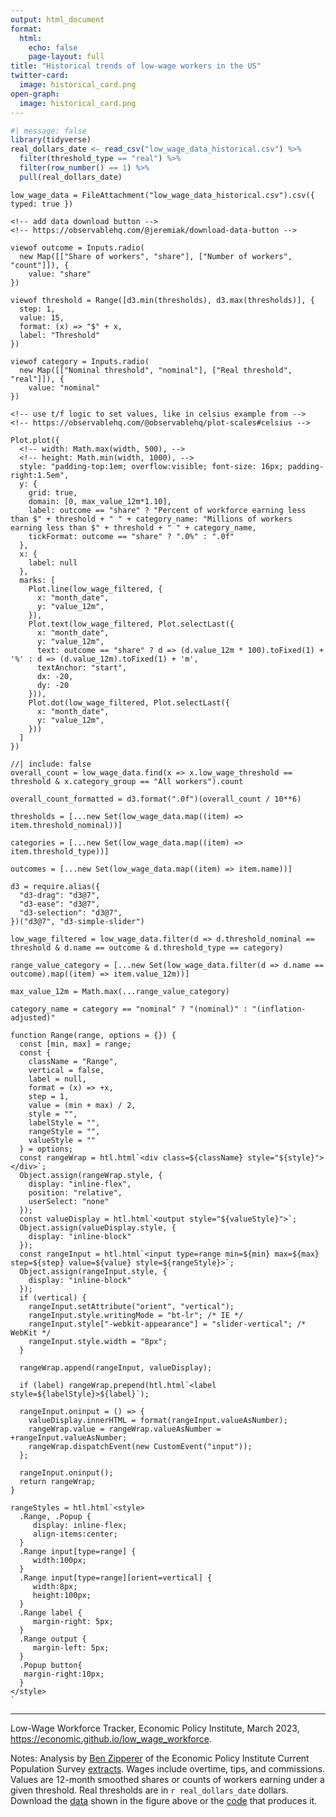 ```yaml
---
output: html_document
format:
  html:
    echo: false
    page-layout: full
title: "Historical trends of low-wage workers in the US"
twitter-card:
  image: historical_card.png
open-graph:
  image: historical_card.png
---
```


```r
#| message: false
library(tidyverse)
real_dollars_date <- read_csv("low_wage_data_historical.csv") %>% 
  filter(threshold_type == "real") %>% 
  filter(row_number() == 1) %>% 
  pull(real_dollars_date)
```

```ojs
low_wage_data = FileAttachment("low_wage_data_historical.csv").csv({ typed: true })
```

::: {.panel-sidebar style="margin-right: 1em;"}
::: {style="margin-bottom: 1em;"}
```ojs

<!-- add data download button -->
<!-- https://observablehq.com/@jeremiak/download-data-button -->

viewof outcome = Inputs.radio(
  new Map([["Share of workers", "share"], ["Number of workers", "count"]]), {
    value: "share"
})
```
:::

::: {style="margin-bottom: 1em;"}
```ojs
viewof threshold = Range([d3.min(thresholds), d3.max(thresholds)], {
  step: 1,
  value: 15,
  format: (x) => "$" + x,
  label: "Threshold"
})
```
:::

::: {style="margin-bottom: 1em;"}
```ojs
viewof category = Inputs.radio(
  new Map([["Nominal threshold", "nominal"], ["Real threshold", "real"]]), {
    value: "nominal"
})
```
:::

:::

::: {.panel-fill}
```ojs
<!-- use t/f logic to set values, like in celsius example from -->
<!-- https://observablehq.com/@observablehq/plot-scales#celsius -->

Plot.plot({
  <!-- width: Math.max(width, 500), -->
  <!-- height: Math.min(width, 1000), -->
  style: "padding-top:1em; overflow:visible; font-size: 16px; padding-right:1.5em",
  y: {
    grid: true,
    domain: [0, max_value_12m*1.10],
    label: outcome == "share" ? "Percent of workforce earning less than $" + threshold + " " + category_name: "Millions of workers earning less than $" + threshold + " " + category_name,
    tickFormat: outcome == "share" ? ".0%" : ".0f"
  },
  x: {
    label: null
  },
  marks: [
    Plot.line(low_wage_filtered, {
      x: "month_date", 
      y: "value_12m",
    }),
    Plot.text(low_wage_filtered, Plot.selectLast({
      x: "month_date",
      y: "value_12m",
      text: outcome == "share" ? d => (d.value_12m * 100).toFixed(1) + '%' : d => (d.value_12m).toFixed(1) + 'm',
      textAnchor: "start",
      dx: -20,
      dy: -20
    })),
    Plot.dot(low_wage_filtered, Plot.selectLast({
      x: "month_date",
      y: "value_12m",
    }))
  ]
})
```
:::

```ojs
//| include: false
overall_count = low_wage_data.find(x => x.low_wage_threshold == threshold & x.category_group == "All workers").count

overall_count_formatted = d3.format(".0f")(overall_count / 10**6)

thresholds = [...new Set(low_wage_data.map((item) => item.threshold_nominal))]

categories = [...new Set(low_wage_data.map((item) => item.threshold_type))]

outcomes = [...new Set(low_wage_data.map((item) => item.name))]

d3 = require.alias({
  "d3-drag": "d3@7",
  "d3-ease": "d3@7",
  "d3-selection": "d3@7",
})("d3@7", "d3-simple-slider")

low_wage_filtered = low_wage_data.filter(d => d.threshold_nominal == threshold & d.name == outcome & d.threshold_type == category)

range_value_category = [...new Set(low_wage_data.filter(d => d.name == outcome).map((item) => item.value_12m))]

max_value_12m = Math.max(...range_value_category)

category_name = category == "nominal" ? "(nominal)" : "(inflation-adjusted)"
```

```ojs
function Range(range, options = {}) {
  const [min, max] = range;
  const {
    className = "Range",
    vertical = false,
    label = null,
    format = (x) => +x,
    step = 1,
    value = (min + max) / 2,
    style = "",
    labelStyle = "",
    rangeStyle = "",
    valueStyle = ""
  } = options;
  const rangeWrap = htl.html`<div class=${className} style="${style}"></div>`;
  Object.assign(rangeWrap.style, {
    display: "inline-flex",
    position: "relative",
    userSelect: "none"
  });
  const valueDisplay = htl.html`<output style="${valueStyle}">`;
  Object.assign(valueDisplay.style, {
    display: "inline-block"
  });
  const rangeInput = htl.html`<input type=range min=${min} max=${max} step=${step} value=${value} style=${rangeStyle}>`;
  Object.assign(rangeInput.style, {
    display: "inline-block"
  });
  if (vertical) {
    rangeInput.setAttribute("orient", "vertical");
    rangeInput.style.writingMode = "bt-lr"; /* IE */
    rangeInput.style["-webkit-appearance"] = "slider-vertical"; /* WebKit */
    rangeInput.style.width = "8px";
  }

  rangeWrap.append(rangeInput, valueDisplay);

  if (label) rangeWrap.prepend(htl.html`<label style=${labelStyle}>${label}`);

  rangeInput.oninput = () => {
    valueDisplay.innerHTML = format(rangeInput.valueAsNumber);
    rangeWrap.value = rangeWrap.valueAsNumber = +rangeInput.valueAsNumber;
    rangeWrap.dispatchEvent(new CustomEvent("input"));
  };

  rangeInput.oninput();
  return rangeWrap;
}

rangeStyles = htl.html`<style>
  .Range, .Popup {
     display: inline-flex;
     align-items:center;
  }
  .Range input[type=range] {
     width:100px;
  }
  .Range input[type=range][orient=vertical] {
     width:8px;
     height:100px;
  }
  .Range label {
     margin-right: 5px;
  }
  .Range output {
     margin-left: 5px;
  }
  .Popup button{
   margin-right:10px;
  }
</style>
`
```

------------------------------------------------------------------------

Low-Wage Workforce Tracker, Economic Policy Institute, March 2023, <https://economic.github.io/low_wage_workforce>.

Notes: Analysis by [Ben Zipperer](https://www.epi.org/people/ben-zipperer/) of the Economic Policy Institute Current Population Survey [extracts](https://microdata.epi.org/). Wages include overtime, tips, and commissions. Values are 12-month smoothed shares or counts of workers earning under a given threshold. Real thresholds are in `r real_dollars_date` dollars. Download the [data](low_wage_data_historical.csv) shown in the figure above or the [code](https://github.com/Economic/low_wage_workforce) that produces it.
